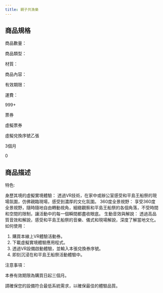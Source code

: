 ```yaml
---
title: 親子共漁樂
---
```




<ProductDetails plan={1} item={10}/>

## 商品規格
<div className="w-96 h-auto dark:bg-base-100 shadow-xl lg:w-3/4 mt-8 bg-yellow-50 rounded-lg" >
        <div className="card-body">
        <div className="flex flex-row space-x-4">
        <div>
商品數量：

商品類型： 

材質： 

商品內容： 

有效期限： 

運費： 

</div>
<div className=" w-24"/>
<div className="w-1 bg-slate-400 rounded-3xl"/>
<div>
999+

票券

虛擬票券

虛擬兌換序號乙張

3個月

0

</div>
</div>
</div>
</div>


## 商品描述
<div className="w-96 h-auto dark:bg-base-100 shadow-xl lg:w-3/4 mt-8 bg-sky-100" >
        <div className="card-body">
特色:

身歷其境的虛擬實境體驗： 透過VR技術，在家中或辦公室感受和平島王船祭的現場氛圍，仿佛親臨現場，感受到濃厚的文化氛圍。
360度全景視野： 享受360度全景視野，隨時隨地自由轉動視角，細緻觀察和平島王船祭的各個角落，不受時間和空間的限制，讓活動中的每一個瞬間都盡收眼底。
生動音效與解說： 透過高品質音效和解說，感受和平島王船祭的音樂、儀式和現場解說，深度了解當地文化。
如何使用：
1. 購買本線上VR體驗活動券。
2. 下載虛擬實境體驗應用程式。
3. 透過VR設備啟動體驗，並輸入本張兌換券序號。
4. 即刻沉浸在和平島王船祭活動體驗中。


注意事項：

本券有效期限為購買日起三個月。

請確保您的設備符合最低系統需求，以確保最佳的體驗品質。
        </div>
</div >